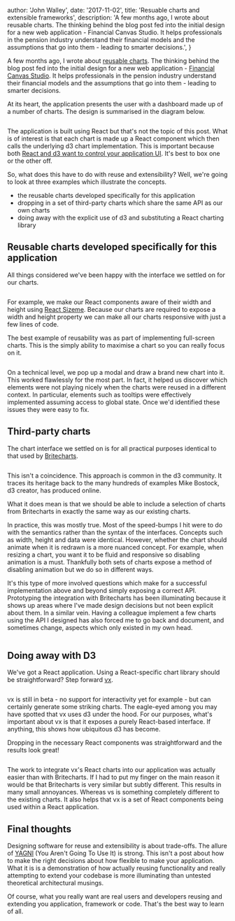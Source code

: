 
  author: 'John Walley',
  date: '2017-11-02',
  title: 'Resuable charts and extensible frameworks',
  description:
    'A few months ago, I wrote about reusable charts. The thinking behind the blog post fed into the initial design for a new web application - Financial Canvas Studio. It helps professionals in the pension industry understand their financial models and the assumptions that go into them - leading to smarter decisions.',
}


A few months ago, I wrote about [reusable charts](/articles/reusable-charts). The thinking behind the blog post fed into the initial design for a new web application - [Financial Canvas Studio](https://studio.financialcanvas.co.uk/). It helps professionals in the pension industry understand their financial models and the assumptions that go into them - leading to smarter decisions.

At its heart, the application presents the user with a dashboard made up of a number of charts. The design is summarised in the diagram below.

<Image src={diagram} alt="" />

The application is built using React but that's not the topic of this post. What is of interest is that each chart is made up a React component which then calls the underlying d3 chart implementation. This is important because both [React and d3 want to control your application UI](http://www.walley.org.uk/blog/2016/11/8/react-and-d3). It's best to box one or the other off.

So, what does this have to do with reuse and extensibility? Well, we're going to look at three examples which illustrate the concepts.

- the reusable charts developed specifically for this application
- dropping in a set of third-party charts which share the same API as our own charts
- doing away with the explicit use of d3 and substituting a React charting library

## Reusable charts developed specifically for this application

All things considered we've been happy with the interface we settled on for our charts.

<Image src={chart} alt="" />

For example, we make our React components aware of their width and height using [React Sizeme](https://github.com/ctrlplusb/react-sizeme). Because our charts are required to expose a width and height property we can make all our charts responsive with just a few lines of code.

The best example of reusability was as part of implementing full-screen charts. This is the simply ability to maximise a chart so you can really focus on it.

<Image src={dashboard} alt="" />

On a technical level, we pop up a modal and draw a brand new chart into it. This
worked flawlessly for the most part. In fact, it helped us discover which elements
were not playing nicely when the charts were reused in a different context. In particular,
elements such as tooltips were effectively implemented assuming access to global
state. Once we'd identified these issues they were easy to fix.

## Third-party charts

The chart interface we settled on is for all practical purposes identical to that used by [Britecharts](http://eventbrite.github.io/britecharts/).

<Image src={briteCharts} alt="" />

This isn't a coincidence. This approach is common in the d3 community. It traces its heritage back to the many hundreds of examples Mike Bostock, d3 creator, has produced online.

What it does mean is that we should be able to include a selection of charts from Britecharts in exactly the same way as our existing charts.

In practice, this was mostly true. Most of the speed-bumps I hit were to do with the semantics rather than the syntax of the interfaces. Concepts such as width, height and data were identical. However, whether the chart should animate when it is redrawn is a more nuanced concept. For example, when resizing a chart, you want it to be fluid and responsive so disabling animation is a must. Thankfully both sets of charts expose a method of disabling animation but we do so in different ways.

It's this type of more involved questions which make for a successful implementation above and beyond simply exposing a correct API. Prototyping the integration with Britecharts has been illuminating because it shows up areas where I've made design decisions but not been explicit about them. In a similar vein. Having a colleague implement a few charts using the API I designed has also forced me to go back and document, and sometimes change, aspects which only existed in my own head.

<Image src={briteChartsDashboard} alt="" />

## Doing away with D3

We've got a React application. Using a React-specific chart library should be straightforward? Step forward [vx](https://vx-demo.now.sh/).

<Image src={vx} alt="" />

vx is still in beta - no support for interactivity yet for example - but can certainly generate some striking charts. The eagle-eyed among you may have spotted that vx uses d3 under the hood. For our purposes, what's important about vx is that it exposes a purely React-based interface. If anything, this shows how ubiquitous d3 has become.

Dropping in the necessary React components was straightforward and the results look great!

<Image src={vxDashboards} alt="" />

The work to integrate vx's React charts into our application was actually easier than with Britecharts. If I had to put my finger on the main reason it would be that Britecharts is very similar but subtly different. This results in many small annoyances. Whereas vs is something completely different to the existing charts. It also helps that vx is a set of React components being used within a React application.

## Final thoughts

Designing software for reuse and extensibility is about trade-offs. The allure of [YAGNI](https://en.wikipedia.org/wiki/You_aren%27t_gonna_need_it) (You Aren't Going To Use It) is strong. This isn't a post about how to make the right decisions about how flexible to make your application. What it is is a demonstration of how actually reusing functionality and really attempting to extend your codebase is more illuminating than untested theoretical architectural musings.

Of course, what you really want are real users and developers reusing and extending you application, framework or code. That's the best way to learn of all.
